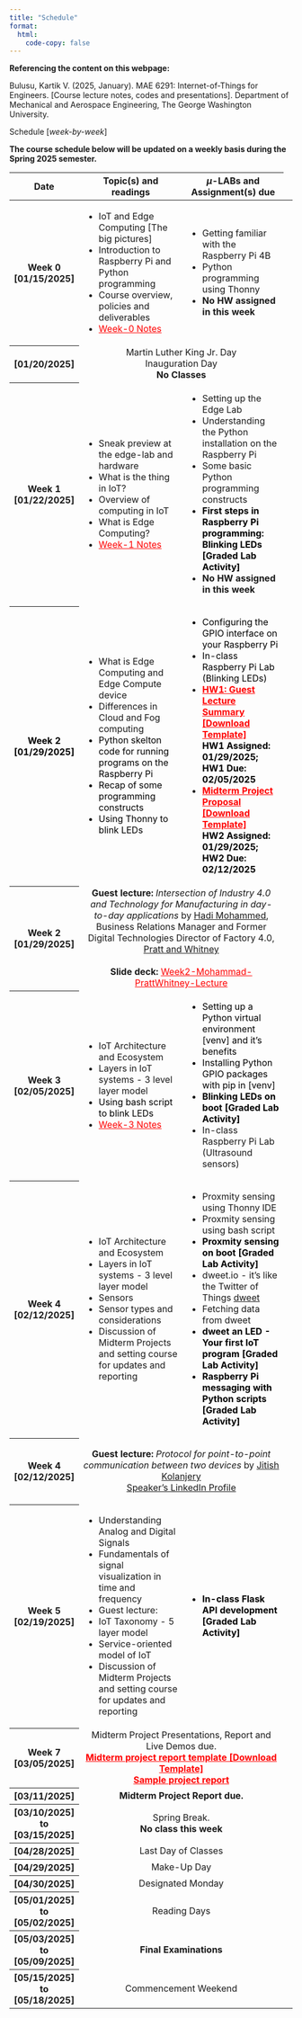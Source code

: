 ```yaml
---
title: "Schedule"
format: 
  html:
    code-copy: false
---
```

<html>
<head>
    <style>
        body {
            -webkit-user-select: none; /* Safari */
            -moz-user-select: none; /* Firefox */
            -ms-user-select: none; /* IE10+/Edge */
            user-select: none; /* Standard */
        }
    </style>
</head>
<body>

:::{.callout-note}
**Referencing the content on this webpage:**

Bulusu, Kartik V. (2025, January). MAE 6291: Internet-of-Things for Engineers. [Course lecture notes, codes and presentations]. Department of Mechanical and Aerospace Engineering, The George Washington University.
:::

Schedule [*week-by-week*]

::: {.callout-warning appearance="simple"}
**The course schedule below will be updated on a weekly basis during the Spring 2025 semester.**
:::

<!-- ::: {.callout-important appearance="default" title="Final Project Due Date"}
The Final Project deliverables are due on **December 05, 2023, 11:59 PM**. Check-out the schedule to learn more about where to [submit all the deliverables](schedule.qmd#final-project).
::: -->

<style>
        .thumbnail {
            width: 100px; 
            cursor: pointer;
        }

        #popupContainer {
            display: none;
            position: fixed;
            top: 0;
            left: 0;
            width: 100%;
            height: 100%;
            background: rgba(0, 0, 0, 0.7);
            justify-content: center;
            align-items: center;
        }

        #popupImage {
            max-width: 80%;
            max-height: 80%;
        }
    </style>

<table class="table table-hover w-auto">
  <colgroup>
    <col style="width:3%">
    <col style="width:50%">
    <col style="width:47%">
    <!-- <col style="width:32%"> -->
  </colgroup>
  <thead>
    <tr>
      <th scope="col">Date</th>
      <th scope="col">Topic(s) and readings </th>
      <th scope="col">$\mu$-LABs and Assignment(s) due</th>
      <!--- <th scope="col">Column heading</th> -->
    </tr>
  </thead>
  <tbody>
    <tr class="table-secondary">
      <th scope="row">Week 0 [01/15/2025]</th>
      <td>
        <ul>
          <li>IoT and Edge Computing [The big pictures]</li> 
          <li>Introduction to Raspberry Pi and Python programming</li> 
          <li>Course overview, policies and deliverables</li>
          <li><a href="Week0.qmd" style="color:red;" target="_blank">Week-0 Notes</a></li>
        </ul>  
      </td>
      <td>
        <ul>
          <li>Getting familiar with the Raspberry Pi 4B</li>
          <li>Python programming using Thonny</li> 
          <li><strong>No HW assigned in this week</strong></li>
<!--           <li><a href="https://drive.google.com/drive/folders/1nfW_e6UMP8V1tn20zKAe9_b9Ix1DTEUw?usp=sharing" target="_blank">Lab examples</a></li> 
          <li><a href="https://drive.google.com/drive/folders/14M0NCkRZcFNnOYdubMGOuJn35kvvJhV2?usp=sharing" target="_blank">HW 1 assigned</li> --> 
        </ul>
      </td>
      <td>
      </td>
      <!--- <td>Column content</td> -->
    </tr>

<tr class="table-secondary">
      <th scope="row">[01/20/2025]</th>
      <td colspan="2" style="text-align: center"> Martin Luther King Jr. Day 
      <br> Inauguration Day
      <br><strong>No Classes</strong>
      <!-- <br><strong><a href="Downloads/Midterm_presentation_template.pptx" style="color:red;" target="_blank">Midterm project presentation template [Download Template]</a></strong> -->
      </td> 
      <!--- <td>Column content</td> -->
    </tr>

    <tr class="table-secondary">
      <th scope="row">Week 1 [01/22/2025]</th>
      <td>
        <ul>
          <li>Sneak preview at the edge-lab and hardware</li>
          <li>What is the thing in IoT?</li>
          <li>Overview of computing in IoT</li>
          <li>What is Edge Computing?</li>
          <!-- <li>Design Thinking Exercise for IoT practioners 
         **Edge Cloud** by <a href="https://www.seas.gwu.edu/timothy-wood"
          target="_blank">Prof. Tim Wood</a>, CS Department, GWU. <a href="http://faculty.cs.gwu.edu/timwood/" target="_blank">Director of GW Cloud Systems Lab</a> -->
          </li>
          <li><a href="Week1.qmd" style="color:red;" target="_blank">Week-1 Notes</a></li>
        </ul>
      </td>
      <td>
        <ul>
          <li>Setting up the Edge Lab</li>
          <li>Understanding the Python installation on the Raspberry Pi</li>
          <li>Some basic Python programming constructs</li>
          <li style="color:black"><strong>First steps in Raspberry Pi programming: Blinking LEDs [Graded Lab Activity]</strong></li>
          <li><strong>No HW assigned in this week</strong></li>
<!--           <li><a href="https://drive.google.com/drive/folders/1nfW_e6UMP8V1tn20zKAe9_b9Ix1DTEUw?usp=sharing" target="_blank">Lab examples</a></li> 
          <li><a href="https://drive.google.com/drive/folders/14M0NCkRZcFNnOYdubMGOuJn35kvvJhV2?usp=sharing" target="_blank">HW 1 assigned</li>  -->
        </ul>
      </td>
      <td>
      </td>
      <!--- <td>Column content</td> -->
    </tr>
    <tr class="table-secondary">
      <th scope="row" style="color:black">Week 2 [01/29/2025]</th>
      <td>
        <ul>
          <li>What is Edge Computing and Edge Compute device</li>
          <li>Differences in Cloud and Fog computing</li>
          <li style="color:black">Python skelton code for running programs on the Raspberry Pi</li>
          <li style="color:black">Recap of some programming constructs</li>
          <li style="color:black">Using Thonny to blink LEDs</li>
          <!-- <li><a href="Week2.qmd" style="color:red;" target="_blank">Week-2 Notes</a></li>
          <li>**Guest lecture:** *Intersection of Industry 4.0 and Technology for Manufacturing in day-to-day applications*
          by <a href="/Lectures_Speakers/HadiImran-bio-Jan292025.pdf" target="_blank">Hadi Mohammed</a>, Business Relations Manager and Former Digital Technologies Director of Factory 4.0, <a href="https://prattwhitney.com" target="_blank">Pratt and Whitney</a>
          </li>          
          <li style="color:black"><a href="Week2-Mohammad-PrattWhitney-Lecture.qmd" style="color:red;" target="_blank">Week2-Mohammad-PrattWhitney-Lecture</a></li> -->
        </ul>
      </td>
      <td>
        <ul>
          <li style="color:black">Configuring the GPIO interface on your Raspberry Pi</li>
          <li style="color:black">In-class Raspberry Pi Lab (Blinking LEDs)</li> 
          <li><strong><a href="Downloads/LastName_ExecutiveSummary.docx" style="color:red;" target="_blank">HW1: Guest Lecture Summary [Download Template]</a></strong></li> <strong style="color:black">HW1 Assigned: 01/29/2025; HW1 Due: 02/05/2025</strong>
          <li><strong><a href="Downloads/Midterm_Project_Proposal_MAE6291.docx" style="color:red;" target="_blank">Midterm Project Proposal [Download Template]</a></strong></li> <strong style="color:black">HW2 Assigned: 01/29/2025; HW2 Due: 02/12/2025</strong>
        </ul>
      </td>
      <!--- <td>Column content</td> -->
    </tr>
    <tr class="table-secondary">
      <th scope="row"> Week 2 [01/29/2025]</th>
      <td colspan="2" style="text-align: center">
          **Guest lecture:** *Intersection of Industry 4.0 and Technology for Manufacturing in day-to-day applications*
          by <a href="/Lectures_Speakers/HadiImran-bio-Jan292025.pdf" target="_blank"> Hadi Mohammed</a>, <br> Business Relations Manager and Former Digital Technologies Director of Factory 4.0, <a href="https://prattwhitney.com" target="_blank">Pratt and Whitney</a>      
          <br> 
          **Slide deck:** <a href="Week2-Mohammad-PrattWhitney-Lecture.qmd" style="color:red;" target="_blank">Week2-Mohammad-PrattWhitney-Lecture</a></li>
      </td>
      <!--- <td>Column content</td> -->
    </tr>
    <tr class="table-secondary">
      <th scope="row">Week 3 [02/05/2025]</th>
      <td>
        <ul>
          <li>IoT Architecture and Ecosystem</li>
          <li>Layers in IoT systems - 3 level  layer model</li>
          <li style="color:black">Using bash script to blink LEDs</li> 
          <li><a href="Week3.qmd" style="color:red;" target="_blank">Week-3 Notes</a></li>
          <!-- <li>Guest lecture: 
          **Designing high-confidence embedded systems -- operating systems and real-time**</a> by <a href="https://faculty.cs.gwu.edu/gparmer/"
          target="_blank">Prof. Gabe Parmer</a>, CS Department, GWU. <a href="https://composite.seas.gwu.edu" target="_blank">Parmer Lab</a> 
          </li>     -->
          <!-- <li>Guest lecture: <a href="Week3-Parmer-Lecture.qmd" target="_blank">**Designing high-confidence embedded systems -- operating systems and real-time**</a> by <a href="https://faculty.cs.gwu.edu/gparmer/" target="_blank">Prof. Gabe Parmer</a>, CS Department, GWU. <a href="https://composite.seas.gwu.edu" target="_blank">Parmer Lab</a></li>      -->
          <!-- <li><a href="Spring2023_MidtermProjects.qmd" style="color:red;" target="_blank">Spring 2023 Midterm Project for Review</a></li> -->
          <!-- <li style="color:black"><a href="Week3.qmd" style="color:red;" target="_blank">Week-3 Notes</a></li> -->
        </ul>
      </td>
      <td>
        <ul>
          <li style="color:black">Setting up a Python virtual environment [venv] and it's benefits</li>
          <li style="color:black">Installing Python GPIO packages with pip in [venv]</li>
          <li style="color:black"><strong>Blinking LEDs on boot [Graded Lab Activity]</strong></li>  
          <li>In-class Raspberry Pi Lab (Ultrasound sensors)</li>
           <!-- <li><strong><a href="Downloads/LastName_ExecutiveSummary.docx" style="color:red;" target="_blank">HW2.1: Guest Lecture Summary [Download Template]</a></strong></li> <strong>HW2.1 Assigned: 02/09/2024; HW2.1 Due: 02/16/2024</strong> -->
           <!-- <li><strong><a href="Downloads/Midterm_Project_Proposal_CS4907.docx" style="color:red;" target="_blank">HW2.2: Midterm Project Proposal [Download Template]</a></strong></li> <strong>HW2.2 Assigned: 02/09/2024; HW2.2 Due: 02/18/2024</strong> -->
        </ul>
      </td>
      <!--- <td>Column content</td> -->
    </tr>

<tr class="table-secondary">
      <th scope="row">Week 4 [02/12/2025]</th>
      <td>
        <ul>
          <li>IoT Architecture and Ecosystem</li>
          <li>Layers in IoT systems - 3 level  layer model</li>
          <li>Sensors</li>
          <li>Sensor types and considerations</li>
          <!-- <li>Guest lecture: <a href="Week4-Yanamadala-ARM-Lecture.qmd" target="_blank">**Anatomy of a real life IoT attack - Side Channel Attack (SCA) Analysis**</a> by <a href="/Lectures_Speakers/Chowdary-bio-Feb162024.pdf" target="_blank">Chowdary  Yanamadala</a>, Technology Strategist <a href="https://arm.com" target="_blank">ARM</a></li>      -->  
          <!--<li>   **Anatomy of a real life IoT attack - Side Channel Attack (SCA) Analysis** by <a href="/Lectures_Speakers/Chowdary-bio-Feb162024.pdf"
          target="_blank">Chowdary  Yanamadala</a>, Technology Strategist <a href="https://arm.com" target="_blank">ARM</a> --></li>        
          <!-- <li>Guest lecture: <a href="Week4-Yanamadala-ARM-Lecture.qmd" target="_blank">**Anatomy of a real life IoT attack - Side Channel Attack (SCA) Analysis**</a> by <a href="/Lectures_Speakers/Chowdary-bio-Feb162024.pdf" target="_blank">Chowdary  Yanamadala</a>, Technology Strategist <a href="https://arm.com" target="_blank">ARM</a></li>      -->
          <li> Discussion of Midterm Projects and setting course for updates and reporting</li>
          <!-- <li style="color:black"><a href="Week4.qmd" style="color:red;" target="_blank">Week-4 Notes</a></li> -->
        </ul>
      </td>
      <td>
        <ul>
        <li>Proxmity sensing using Thonny IDE</li>
        <li>Proxmity sensing using bash script</li>
        <li style="color:black"><strong>Proxmity sensing on boot [Graded Lab Activity]</strong></li>
          <li>dweet.io - it's like the Twitter of Things <a href="https://dweet.io"target="_blank"> dweet</a></li>
          <li>Fetching data from dweet</li>
          <li style="color:black"><strong>dweet an LED - Your first IoT program [Graded Lab Activity]</strong></li>
          <li style="color:black"><strong>Raspberry Pi messaging with Python scripts [Graded Lab Activity]</strong></li>
         <!-- <li><strong><a href="Downloads/LastName_ExecutiveSummary.docx" style="color:red;" target="_blank">HW3: Guest Lecture Summary [Download Template]</a></strong></li> <strong>HW3 Assigned: 02/16/2024; HW3 Due: 02/23/2024</strong> -->
        </ul>
      </td>
    </tr>
    <tr class="table-secondary">
      <th scope="row"> Week 4 [02/12/2025]</th>
      <td colspan="2" style="text-align: center">
          **Guest lecture:** *Protocol for point-to-point communication between two devices* by <a href="/Lectures_Speakers/JitishKolanjery-bio-Feb122025.pdf" target="_blank"> Jitish Kolanjery</a> 
          <br>
          <a href="https://www.linkedin.com/in/jitish-kolanjery/" target="_blank">Speaker's LinkedIn Profile</a>  
          
          <!-- **Slide deck:** <a href="Week2-Mohammad-PrattWhitney-Lecture.qmd" style="color:red;" target="_blank">Week2-Mohammad-PrattWhitney-Lecture</a></li> -->
      </td>
    </tr>
<tr class="table-secondary">
      <th scope="row">Week 5 [02/19/2025]</th>
      <td>
        <ul>
          <li>Understanding Analog and Digital Signals</li>
          <li>Fundamentals of signal visualization in time and frequency</li> 
          <li>Guest lecture: 
          <!-- **Intersection of Industry 4.0 and Technology for Manufacturing in day-to-day applications** by <a href="/Lectures_Speakers/HadiImran-bio-Feb232024.pdf" target="_blank">Hadi Mohammed</a>, Digital Technologies Director of Factory 4.0 <a href="https://prattwhitney.com" target="_blank">Pratt and Whitney</a> -->
          </li> 
          <li>IoT Taxonomy - 5 layer model</li>         
          <!-- <li>Guest lecture: <a href="Week5-Mohammad-PrattWhitney-Lecture.qmd" target="_blank">**Intersection of Industry 4.0 and Technology for Manufacturing in day-to-day applications**</a> by <a href="/Lectures_Speakers/HadiImran-bio-Feb232024.pdf" target="_blank">Hadi Mohammed</a>, Digital Technologies Director of Factory 4.0 <a href="https://prattwhitney.com" target="_blank">Pratt and Whitney</a></li>  -->    
          <li>Service-oriented model of IoT</li>
          <li> Discussion of Midterm Projects and setting course for updates and reporting</li>
          <!-- <li style="color:black"><a href="Week5.qmd" style="color:red;" target="_blank">Week-5 Notes</a></li> -->

        </ul>
      </td>
      <td>
        <ul>
          <li style="color:black"><strong>In-class Flask API development [Graded Lab Activity]</strong></li>       
         <!-- <li><strong><a href="Downloads/LastName_ExecutiveSummary.docx" style="color:red;" target="_blank">HW4: Guest Lecture Summary [Download Template]</a></strong></li> <strong>HW4 Assigned: 02/23/2024; HW4 Due: 03/01/2024</strong> -->
        </ul>
      </td>
      <!--- <td>Column content</td> -->
    </tr>

<tr class="table-secondary">
      <th scope="row"> Week 7 [03/05/2025]</th>
      <td colspan="2" style="text-align: center">Midterm Project Presentations, Report and Live Demos due.
      <br><strong><a href="Downloads/LastName_HW_paper_review.docx" style="color:red;" target="_blank">Midterm project report template [Download Template]</a>
      </strong>
      <br><strong><a href="Downloads/AlZaabi_AlmayoofSpring2023_ProjectReport.pdf" style="color:red;" target="_blank">Sample project report</a>
      </strong></td>
      <!--- <td>Column content</td> -->
    </tr>
<tr class="table-secondary">
      <th scope="row"> [03/11/2025]</th>
      <td colspan="2" style="text-align: center"><strong>Midterm Project Report due.</strong>
      <!-- <br><strong><a href="Downloads/LastName_HW_paper_review.docx" style="color:red;" target="_blank">Midterm project report template [Download Template]</a></strong> -->
      <!-- <br><strong><a href="Downloads/AlZaabi_AlmayoofSpring2023_ProjectReport.pdf" style="color:red;" target="_blank">Sample project report</a>
      </strong></td> -->
</tr>
<tr class="table-secondary">
      <th scope="row"> [03/10/2025] to [03/15/2025]</th>
      <td colspan="2" style="text-align: center">Spring Break. 
      <br><strong>No class this week</strong></td> 
      <!--- <td>Column content</td> -->
</tr>


  
<!-- <tr class="table-secondary">
      <th scope="row"> Week 13 [04/23/2025]</th>
      <td colspan="2" style="text-align: center">Final Project Presentations and Live Demos due.
      <br><strong><a href="Downloads/Midterm_presentation_template.pptx" style="color:red;" target="_blank">Final project presentation template [Download Template]</a>
      </strong>
      </td> 
</tr>     -->

<!-- <tr class="table-secondary">
      <th scope="row"> [04/30/2025]</th>
      <td colspan="2" style="text-align: center"> Final Project Report due (Tentatively!).
      <br><strong><a href="Downloads/AlZaabi_AlmayoofSpring2023_ProjectReport.pdf" style="color:red;" target="_blank">Sample project report</a>
      </strong></td>
</tr> -->
    
<tr class="table-secondary">
      <th scope="row">[04/28/2025]</th>
      <td colspan="2" style="text-align: center"> Last Day of Classes 
      <!-- <br><strong><a href="Downloads/Midterm_presentation_template.pptx" style="color:red;" target="_blank">Midterm project presentation template [Download Template]</a></strong> -->
      </td> 
      <!--- <td>Column content</td> -->
    </tr>    
<tr class="table-secondary">
      <th scope="row">[04/29/2025]</th>
      <td colspan="2" style="text-align: center"> Make-Up Day
      <!-- <br><strong><a href="Downloads/Midterm_presentation_template.pptx" style="color:red;" target="_blank">Midterm project presentation template [Download Template]</a></strong> -->
      </td> 
      <!--- <td>Column content</td> -->
    </tr>   
<tr class="table-secondary">
      <th scope="row">[04/30/2025]</th>
      <td colspan="2" style="text-align: center"> Designated Monday
      <!-- <br><strong><a href="Downloads/Midterm_presentation_template.pptx" style="color:red;" target="_blank">Midterm project presentation template [Download Template]</a></strong> -->
      </td> 
      <!--- <td>Column content</td> -->
    </tr>  
<tr class="table-secondary">
      <th scope="row">[05/01/2025] to [05/02/2025]</th>
      <td colspan="2" style="text-align: center"> Reading Days
      <!-- <br><strong><a href="Downloads/Midterm_presentation_template.pptx" style="color:red;" target="_blank">Midterm project presentation template [Download Template]</a></strong> -->
      </td> 
      <!--- <td>Column content</td> -->
    </tr>     
<tr class="table-secondary">
      <th scope="row">[05/03/2025] to [05/09/2025]</th>
      <td colspan="2" style="text-align: center"> <strong>Final Examinations </strong>
      <!-- <br><strong><a href="Downloads/Midterm_presentation_template.pptx" style="color:red;" target="_blank">Midterm project presentation template [Download Template]</a></strong> -->
      </td> 
      <!--- <td>Column content</td> -->
    </tr>        
<tr class="table-secondary">
      <th scope="row">[05/15/2025] to [05/18/2025]</th>
      <td colspan="2" style="text-align: center"> Commencement Weekend
      <!-- <br><strong><a href="Downloads/Midterm_presentation_template.pptx" style="color:red;" target="_blank">Midterm project presentation template [Download Template]</a></strong> -->
      </td> 
      <!--- <td>Column content</td> -->
    </tr>    
  </tbody>
</table>



<!-- <footer>
  <p>This is a Quarto website. To learn more about Quarto websites visit <https://quarto.org/docs/websites>.<br>
  Author: Kartik Bulusu<br>
  Contact: <a href="mailto:bulusu@gwu.edu">bulusu</a><br>
  &copy; 2024 All rights reserved</p>
</footer> -->
